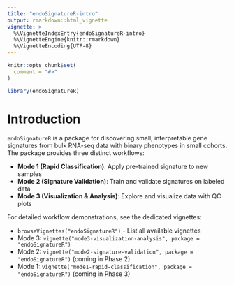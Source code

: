 ```yaml
---
title: "endoSignatureR-intro"
output: rmarkdown::html_vignette
vignette: >
  %\VignetteIndexEntry{endoSignatureR-intro}
  %\VignetteEngine{knitr::rmarkdown}
  %\VignetteEncoding{UTF-8}
---
```


```r
knitr::opts_chunk$set(
  comment = "#>"
)
```

```r
library(endoSignatureR)
```

# Introduction

`endoSignatureR` is a package for discovering small, interpretable gene signatures from bulk RNA-seq data with binary phenotypes in small cohorts. The package provides three distinct workflows:

- **Mode 1 (Rapid Classification)**: Apply pre-trained signature to new samples
- **Mode 2 (Signature Validation)**: Train and validate signatures on labeled data
- **Mode 3 (Visualization & Analysis)**: Explore and visualize data with QC plots

For detailed workflow demonstrations, see the dedicated vignettes:

- `browseVignettes("endoSignatureR")` - List all available vignettes
- Mode 3: `vignette("mode3-visualization-analysis", package = "endoSignatureR")`
- Mode 2: `vignette("mode2-signature-validation", package = "endoSignatureR")` (coming in Phase 2)
- Mode 1: `vignette("mode1-rapid-classification", package = "endoSignatureR")` (coming in Phase 3)
